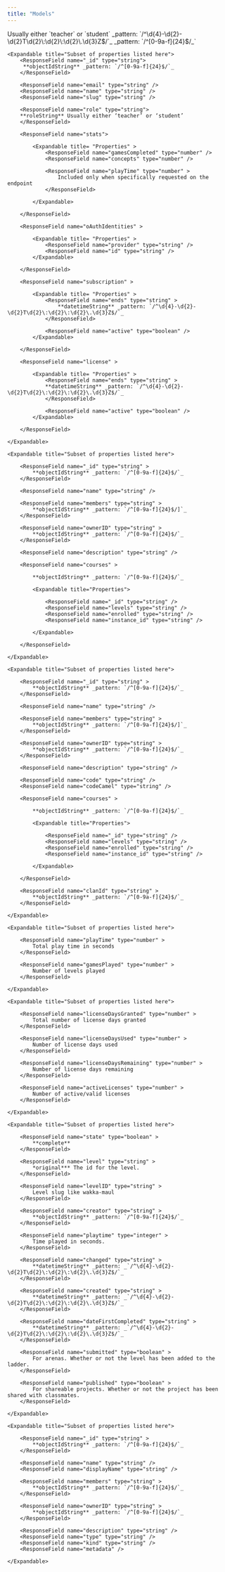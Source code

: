 ```yaml
---
title: "Models"
---
```


<ParamField body="roleString" type="string">
  Usually either `teacher` or `student`
</ParamField>

<ParamField body="datetimeString" type="string">
  _pattern: `/^\d{4}-\d{2}-\d{2}T\d{2}\:\d{2}\:\d{2}\.\d{3}Z$/`_
</ParamField>

<ParamField body="objectIdString" type="string">
  _pattern: `/^[0-9a-f]{24}$/_`
</ParamField>

<ResponseField name="UserResponse" type="" >

    <Expandable title="Subset of properties listed here">
        <ResponseField name="_id" type="string">
         **objectIdString** _pattern: `/^[0-9a-f]{24}$/`_
        </ResponseField>

        <ResponseField name="email" type="string" />
        <ResponseField name="name" type="string" />
        <ResponseField name="slug" type="string" />

        <ResponseField name="role" type="string">
        **roleString** Usually either ‘teacher’ or ‘student’
        </ResponseField>

        <ResponseField name="stats">

            <Expandable title= "Properties" >
                <ResponseField name="gamesCompleted" type="number" />
                <ResponseField name="concepts" type="number" />

                <ResponseField name="playTime" type="number" >
                    Included only when specifically requested on the endpoint
                </ResponseField>

            </Expandable>

        </ResponseField>

        <ResponseField name="oAuthIdentities" >

            <Expandable title= "Properties" >
                <ResponseField name="provider" type="string" />
                <ResponseField name="id" type="string" />
            </Expandable>

        </ResponseField>

        <ResponseField name="subscription" >

            <Expandable title= "Properties" >
                <ResponseField name="ends" type="string" >
                    **datetimeString** _pattern: `/^\d{4}-\d{2}-\d{2}T\d{2}\:\d{2}\:\d{2}\.\d{3}Z$/`_
                </ResponseField>

                <ResponseField name="active" type="boolean" />
            </Expandable>

        </ResponseField>

        <ResponseField name="license" >

            <Expandable title= "Properties" >
                <ResponseField name="ends" type="string" >
                **datetimeString** _pattern: `/^\d{4}-\d{2}-\d{2}T\d{2}\:\d{2}\:\d{2}\.\d{3}Z$/`_
                </ResponseField>

                <ResponseField name="active" type="boolean" />
            </Expandable>

        </ResponseField>

    </Expandable>

</ResponseField>

<ResponseField name="ClassroomResponse" >

    <Expandable title="Subset of properties listed here">

        <ResponseField name="_id" type="string" >
            **objectIdString** _pattern: `/^[0-9a-f]{24}$/`_
        </ResponseField>

        <ResponseField name="name" type="string" />

        <ResponseField name="members" type="string" >
            **objectIdString** _pattern: `/^[0-9a-f]{24}$/]`_
        </ResponseField>

        <ResponseField name="ownerID" type="string" >
            **objectIdString** _pattern: `/^[0-9a-f]{24}$/`_
        </ResponseField>

        <ResponseField name="description" type="string" />

        <ResponseField name="courses" >

        	**objectIdString** _pattern: `/^[0-9a-f]{24}$/`_

            <Expandable title="Properties">

                <ResponseField name="_id" type="string" />
                <ResponseField name="levels" type="string" />
                <ResponseField name="enrolled" type="string" />
                <ResponseField name="instance_id" type="string" />

            </Expandable>

        </ResponseField>

    </Expandable>

</ResponseField>

<ResponseField name="ClassroomResponseWithCode" >

    <Expandable title="Subset of properties listed here">

        <ResponseField name="_id" type="string" >
            **objectIdString** _pattern: `/^[0-9a-f]{24}$/`_
        </ResponseField>

        <ResponseField name="name" type="string" />

        <ResponseField name="members" type="string" >
            **objectIdString** _pattern: `/^[0-9a-f]{24}$/]`_
        </ResponseField>

        <ResponseField name="ownerID" type="string" >
            **objectIdString** _pattern: `/^[0-9a-f]{24}$/`_
        </ResponseField>

        <ResponseField name="description" type="string" />

        <ResponseField name="code" type="string" />
        <ResponseField name="codeCamel" type="string" />

        <ResponseField name="courses" >

        	**objectIdString** _pattern: `/^[0-9a-f]{24}$/`_

            <Expandable title="Properties">

                <ResponseField name="_id" type="string" />
                <ResponseField name="levels" type="string" />
                <ResponseField name="enrolled" type="string" />
                <ResponseField name="instance_id" type="string" />

            </Expandable>

        </ResponseField>

        <ResponseField name="clanId" type="string" >
            **objectIdString** _pattern: `/^[0-9a-f]{24}$/`_
        </ResponseField>

    </Expandable>

</ResponseField>

<ResponseField name="PlaytimeStatsResponse" >

    <Expandable title="Subset of properties listed here">

        <ResponseField name="playTime" type="number" >
            Total play time in seconds
        </ResponseField>

        <ResponseField name="gamesPlayed" type="number" >
            Number of levels played
        </ResponseField>

    </Expandable>

</ResponseField>

<ResponseField name="LicenseStatsResponse" >

    <Expandable title="Subset of properties listed here">

        <ResponseField name="licenseDaysGranted" type="number" >
            Total number of license days granted
        </ResponseField>

        <ResponseField name="licenseDaysUsed" type="number" >
            Number of license days used
        </ResponseField>

        <ResponseField name="licenseDaysRemaining" type="number" >
            Number of license days remaining
        </ResponseField>

        <ResponseField name="activeLicenses" type="number" >
            Number of active/valid licenses
        </ResponseField>

    </Expandable>

</ResponseField>

<ResponseField name="LevelSessionResponse">

    <Expandable title="Subset of properties listed here">

        <ResponseField name="state" type="boolean" >
            **complete**
        </ResponseField>

        <ResponseField name="level" type="string" >
            *original*** The id for the level.
        </ResponseField>

        <ResponseField name="levelID" type="string" >
            Level slug like wakka-maul
        </ResponseField>

        <ResponseField name="creator" type="string" >
            **objectIdString** _pattern: `/^[0-9a-f]{24}$/`_
        </ResponseField>

        <ResponseField name="playtime" type="integer" >
            Time played in seconds.
        </ResponseField>

        <ResponseField name="changed" type="string" >
            **datetimeString** _pattern: _`/^\d{4}-\d{2}-\d{2}T\d{2}\:\d{2}\:\d{2}\.\d{3}Z$/`_
        </ResponseField>

        <ResponseField name="created" type="string" >
            **datetimeString** _pattern: _`/^\d{4}-\d{2}-\d{2}T\d{2}\:\d{2}\:\d{2}\.\d{3}Z$/`_
        </ResponseField>

        <ResponseField name="dateFirstCompleted" type="string" >
            **datetimeString** _pattern: _`/^\d{4}-\d{2}-\d{2}T\d{2}\:\d{2}\:\d{2}\.\d{3}Z$/`_
        </ResponseField>

        <ResponseField name="submitted" type="boolean" >
            For arenas. Whether or not the level has been added to the ladder.
        </ResponseField>

        <ResponseField name="published" type="boolean" >
            For shareable projects. Whether or not the project has been shared with classmates.
        </ResponseField>

    </Expandable>

</ResponseField>

<ResponseField name="ClanResponse" >

    <Expandable title="Subset of properties listed here">

        <ResponseField name="_id" type="string" >
            **objectIdString** _pattern: `/^[0-9a-f]{24}$/`_
        </ResponseField>

        <ResponseField name="name" type="string" />
        <ResponseField name="displayName" type="string" />

        <ResponseField name="members" type="string" >
            **objectIdString** _pattern: `/^[0-9a-f]{24}$/`_
        </ResponseField>

        <ResponseField name="ownerID" type="string" >
            **objectIdString** _pattern: `/^[0-9a-f]{24}$/`_
        </ResponseField>

        <ResponseField name="description" type="string" />
        <ResponseField name="type" type="string" />
        <ResponseField name="kind" type="string" />
        <ResponseField name="metadata" />

    </Expandable>

</ResponseField>
